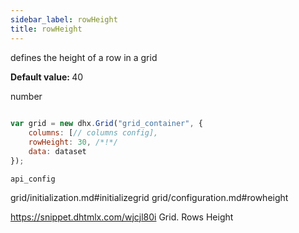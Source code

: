 ```yaml
---
sidebar_label: rowHeight
title: rowHeight
---
```



          


<Short>
 
defines the height of a row in a grid



</Short>


<strong>Default value: </strong> 
40



<Type>
 number


</Type>


~~~js
 
var grid = new dhx.Grid("grid_container", {
	columns: [// columns config],
	rowHeight: 30, /*!*/
	data: dataset
});


~~~
	api_config

<Descr>
 


</Descr>


 grid/initialization.md#initializegrid
grid/configuration.md#rowheight

 https://snippet.dhtmlx.com/wjcjl80i	Grid. Rows Height
